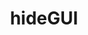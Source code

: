 ---
title: hideGUI
description: hideGUI
sidebar:
  label: hideGUI
  order: 1
  badge:
    text: Outdated
    variant: caution
---